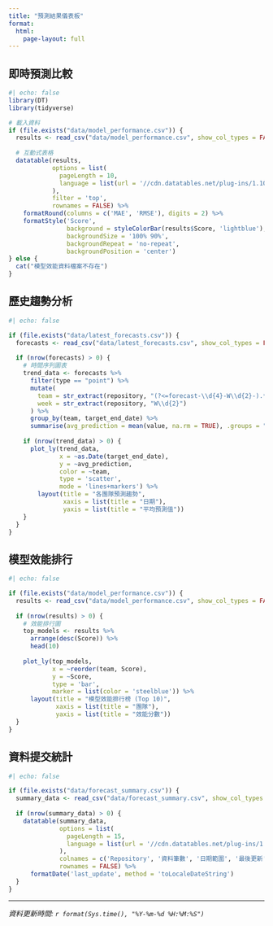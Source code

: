 ```yaml
---
title: "預測結果儀表板"
format:
  html:
    page-layout: full
---
```


## 即時預測比較

```r
#| echo: false
library(DT)
library(tidyverse)

# 載入資料
if (file.exists("data/model_performance.csv")) {
  results <- read_csv("data/model_performance.csv", show_col_types = FALSE)
  
  # 互動式表格
  datatable(results,
            options = list(
              pageLength = 10,
              language = list(url = '//cdn.datatables.net/plug-ins/1.10.11/i18n/Chinese-traditional.json')
            ),
            filter = 'top',
            rownames = FALSE) %>%
    formatRound(columns = c('MAE', 'RMSE'), digits = 2) %>%
    formatStyle('Score',
                background = styleColorBar(results$Score, 'lightblue'),
                backgroundSize = '100% 90%',
                backgroundRepeat = 'no-repeat',
                backgroundPosition = 'center')
} else {
  cat("模型效能資料檔案不存在")
}
```

## 歷史趨勢分析

```r
#| echo: false

if (file.exists("data/latest_forecasts.csv")) {
  forecasts <- read_csv("data/latest_forecasts.csv", show_col_types = FALSE)
  
  if (nrow(forecasts) > 0) {
    # 時間序列圖表
    trend_data <- forecasts %>%
      filter(type == "point") %>%
      mutate(
        team = str_extract(repository, "(?<=forecast-\\d{4}-W\\d{2}-).*"),
        week = str_extract(repository, "W\\d{2}")
      ) %>%
      group_by(team, target_end_date) %>%
      summarise(avg_prediction = mean(value, na.rm = TRUE), .groups = "drop")
    
    if (nrow(trend_data) > 0) {
      plot_ly(trend_data, 
              x = ~as.Date(target_end_date), 
              y = ~avg_prediction,
              color = ~team,
              type = 'scatter',
              mode = 'lines+markers') %>%
        layout(title = "各團隊預測趨勢",
               xaxis = list(title = "日期"),
               yaxis = list(title = "平均預測值"))
    }
  }
}
```

## 模型效能排行

```r
#| echo: false

if (file.exists("data/model_performance.csv")) {
  results <- read_csv("data/model_performance.csv", show_col_types = FALSE)
  
  if (nrow(results) > 0) {
    # 效能排行圖
    top_models <- results %>%
      arrange(desc(Score)) %>%
      head(10)
    
    plot_ly(top_models,
            x = ~reorder(team, Score),
            y = ~Score,
            type = 'bar',
            marker = list(color = 'steelblue')) %>%
      layout(title = "模型效能排行榜 (Top 10)",
             xaxis = list(title = "團隊"),
             yaxis = list(title = "效能分數"))
  }
}
```

## 資料提交統計

```r
#| echo: false

if (file.exists("data/forecast_summary.csv")) {
  summary_data <- read_csv("data/forecast_summary.csv", show_col_types = FALSE)
  
  if (nrow(summary_data) > 0) {
    datatable(summary_data,
              options = list(
                pageLength = 15,
                language = list(url = '//cdn.datatables.net/plug-ins/1.10.11/i18n/Chinese-traditional.json')
              ),
              colnames = c('Repository', '資料筆數', '日期範圍', '最後更新'),
              rownames = FALSE) %>%
      formatDate('last_update', method = 'toLocaleDateString')
  }
}
```

---

*資料更新時間: `r format(Sys.time(), "%Y-%m-%d %H:%M:%S")`*